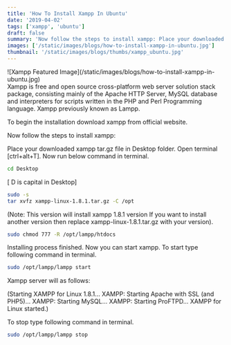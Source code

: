 ```yaml
---
title: 'How To Install Xampp In Ubuntu'
date: '2019-04-02'
tags: ['xampp', 'ubuntu']
draft: false
summary: 'Now follow the steps to install xampp: Place your downloaded xampp tar.gz file in Desktop folder. Open terminal [ctrl+alt+T]. Now run below command in terminal.'
images: ['/static/images/blogs/how-to-install-xampp-in-ubuntu.jpg']
thumbnail: '/static/images/blogs/thumbs/xampp_ubuntu.jpg'
---
```

<div className="featured-image">
![Xampp Featured Image](/static/images/blogs/how-to-install-xampp-in-ubuntu.jpg)
</div>
Xampp is free and open source cross-platform web server solution stack package, consisting mainly of the Apache HTTP Server, MySQL database and interpreters for scripts written in the PHP and Perl Programming language.
Xampp previously known as Lampp.

To begin the installation download xampp from official website.

Now follow the steps to install xampp:

Place your downloaded xampp tar.gz file in Desktop folder.
Open terminal [ctrl+alt+T].
Now run below command in terminal.
```bash
cd Desktop
```
[ D is capital in Desktop]

```bash
sudo -s
tar xvfz xampp-linux-1.8.1.tar.gz -C /opt
```
(Note: This version will install xampp 1.8.1 version If you want to install another version then replace xampp-linux-1.8.1.tar.gz with your version).

```bash
sudo chmod 777 -R /opt/lampp/htdocs
```

Installing process finished. Now you can start xampp.
 To start type following command in terminal. 
 
 ```bash
sudo /opt/lampp/lampp start
```

Xampp server will as follows:

(Starting XAMPP for Linux 1.8.1...
XAMPP: Starting Apache with SSL (and PHP5)...
XAMPP: Starting MySQL...
XAMPP: Starting ProFTPD...
XAMPP for Linux started.)

To stop type following command in terminal.

```bash
sudo /opt/lampp/lampp stop
```